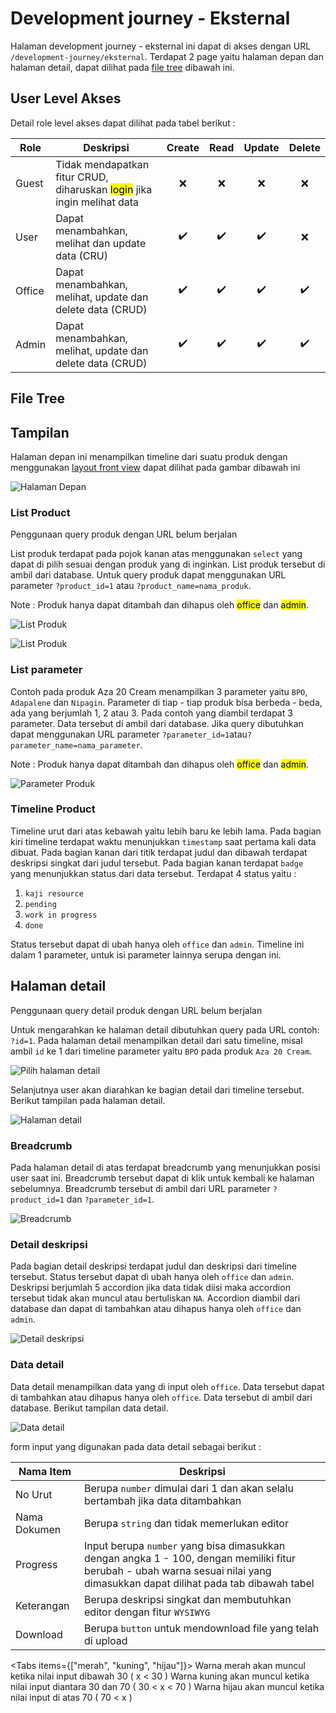 # Development journey - Eksternal

Halaman development journey - eksternal ini dapat di akses dengan URL `/development-journey/eksternal`. Terdapat 2 page yaitu halaman depan dan halaman detail, dapat dilihat pada [file tree](#file-tree) dibawah ini.


## User Level Akses

Detail role level akses dapat dilihat pada tabel berikut :

| Role   | Deskripsi                                                                           | Create | Read | Update | Delete |
| ------ | ----------------------------------------------------------------------------------- | :----: | :--: | :----: | :----: |
| Guest  | Tidak mendapatkan fitur CRUD, diharuskan <mark>login</mark> jika ingin melihat data |   ❌   |  ❌  |   ❌   |   ❌   |
| User   | Dapat menambahkan, melihat dan update data (CRU)                                    |   ✔️   |  ✔️  |   ✔️   |   ❌   |
| Office | Dapat menambahkan, melihat, update dan delete data (CRUD)                           |   ✔️   |  ✔️  |   ✔️   |   ✔️   |
| Admin  | Dapat menambahkan, melihat, update dan delete data (CRUD)                           |   ✔️   |  ✔️  |   ✔️   |   ✔️   |

## File Tree


<FileTree>
  <FileTree.Folder name="resource" defaultOpen>
    <FileTree.Folder name="views" defaultOpen>
      <FileTree.Folder name="front-view" defaultOpen>
        <FileTree.Folder name="pages" defaultOpen>
          <FileTree.Folder name="development-journey" defaultOpen>
            <FileTree.Folder name="eksternal" defaultOpen>
              <FileTree.File name="index.blade.php" />
              <FileTree.File name="detail.blade.php" />
            </FileTree.Folder>
          </FileTree.Folder>
        </FileTree.Folder>
      </FileTree.Folder>
    </FileTree.Folder>
  </FileTree.Folder>
</FileTree>

## Tampilan

Halaman depan ini menampilkan timeline dari suatu produk dengan menggunakan [layout front view](/layout-front-view) dapat dilihat pada gambar dibawah ini

![Halaman Depan](/front-view/development-journey/finish-good-1.png)

### List Product

<Callout type="warning" emoji="⚠️">
  Penggunaan query produk dengan URL belum berjalan
</Callout>

List produk terdapat pada pojok kanan atas menggunakan `select` yang dapat di pilih sesuai dengan produk yang di inginkan. List produk tersebut di ambil dari database. Untuk query produk dapat menggunakan URL parameter `?product_id=1` atau `?product_name=nama_produk`.

Note : Produk hanya dapat ditambah dan dihapus oleh <mark>office</mark> dan <mark>admin</mark>.

![List Produk](/front-view/development-journey/finish-good-5.png)

![List Produk](/front-view/development-journey/finish-good-4.png)

### List parameter

Contoh pada produk Aza 20 Cream menampilkan 3 parameter yaitu `BPO`, `Adapalene` dan `Nipagin`. Parameter di tiap - tiap produk bisa berbeda - beda, ada yang berjumlah 1, 2 atau 3. Pada contoh yang diambil terdapat 3 parameter. Data tersebut di ambil dari database. Jika query dibutuhkan dapat menggunakan URL parameter `?parameter_id=1`atau`?parameter_name=nama_parameter`.

Note : Produk hanya dapat ditambah dan dihapus oleh <mark>office</mark> dan <mark>admin</mark>.

![Parameter Produk](/front-view/development-journey/finish-good-6.png)

### Timeline Product

Timeline urut dari atas kebawah yaitu lebih baru ke lebih lama. Pada bagian kiri timeline terdapat waktu menunjukkan `timestamp` saat pertama kali data dibuat. Pada bagian kanan dari titik terdapat judul dan dibawah terdapat deskripsi singkat dari judul tersebut. Pada bagian kanan terdapat `badge` yang menunjukkan status dari data tersebut. Terdapat 4 status yaitu :

1. `kaji resource`
2. `pending`
3. `work in progress`
4. `done`

Status tersebut dapat di ubah hanya oleh `office` dan `admin`. Timeline ini dalam 1 parameter, untuk isi parameter lainnya serupa dengan ini.

## Halaman detail

<Callout type="warning" emoji="⚠️">
  Penggunaan query detail produk dengan URL belum berjalan
</Callout>

Untuk mengarahkan ke halaman detail dibutuhkan query pada URL contoh: `?id=1`. Pada halaman detail menampilkan detail dari satu timeline, misal ambil `id` ke 1 dari timeline parameter yaitu `BPO` pada produk `Aza 20 Cream`.

![Pilih halaman detail](/front-view/development-journey/finish-good-detail-2.png)

Selanjutnya user akan diarahkan ke bagian detail dari timeline tersebut. Berikut tampilan pada halaman detail.

![Halaman detail](/front-view/development-journey/finish-good-detail-1.png)

### Breadcrumb

Pada halaman detail di atas terdapat breadcrumb yang menunjukkan posisi user saat ini. Breadcrumb tersebut dapat di klik untuk kembali ke halaman sebelumnya. Breadcrumb tersebut di ambil dari URL parameter `?product_id=1` dan `?parameter_id=1`.

![Breadcrumb](/front-view/development-journey/finish-good-detail-3.png)

### Detail deskripsi

Pada bagian detail deskripsi terdapat judul dan deskripsi dari timeline tersebut. Status tersebut dapat di ubah hanya oleh `office` dan `admin`. Deskripsi berjumlah 5 accordion jika data tidak diisi maka accordion tersebut tidak akan muncul atau bertuliskan `NA`. Accordion diambil dari database dan dapat di tambahkan atau dihapus hanya oleh `office` dan `admin`.

![Detail deskripsi](/front-view/development-journey/finish-good-detail-5.png)

### Data detail

Data detail menampilkan data yang di input oleh `office`. Data tersebut dapat di tambahkan atau dihapus hanya oleh `office`. Data tersebut di ambil dari database.
Berikut tampilan data detail.

![Data detail](/front-view/development-journey/finish-good-detail-4.png)

form input yang digunakan pada data detail sebagai berikut :

| Nama Item    | Deskripsi                                                                                                                                                                     |
| ------------ | ----------------------------------------------------------------------------------------------------------------------------------------------------------------------------- |
| No Urut      | Berupa `number` dimulai dari 1 dan akan selalu bertambah jika data ditambahkan                                                                                                |
| Nama Dokumen | Berupa `string` dan tidak memerlukan editor                                                                                                                                   |
| Progress     | Input berupa `number` yang bisa dimasukkan dengan angka 1 - 100, dengan memiliki fitur berubah - ubah warna sesuai nilai yang dimasukkan dapat dilihat pada tab dibawah tabel |
| Keterangan   | Berupa deskripsi singkat dan membutuhkan editor dengan fitur `WYSIWYG`                                                                                                        |
| Download     | Berupa `button` untuk mendownload file yang telah di upload                                                                                                                   |


<Tabs items={["merah", "kuning", "hijau"]}>
  <Tab>Warna merah akan muncul ketika nilai input dibawah 30 ( x < 30 )</Tab>
  <Tab>Warna kuning akan muncul ketika nilai input diantara 30 dan 70 ( 30 < x < 70 )</Tab>
  <Tab>Warna hijau akan muncul ketika nilai input di atas 70 ( 70 < x )</Tab>
</Tabs>
